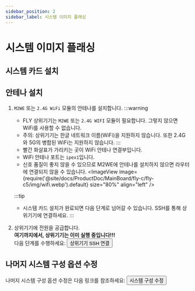 ```yaml
---
sidebar_position: 2
sidebar_label: 시스템 이미지 플래싱
---
```





# 시스템 이미지 플래싱

<FASTFASLH name="H618" />


## 시스템 카드 설치

<Tabs>
    <TabItem value="usb" label="M2WE를 C5에 설치하는 도식도" default>
        <ImageView image={require('@site/docs/ProductDoc/MainBoard/fly-c/fly-c5/img/m2we.webp').default} size="30%" align="center" />
    </TabItem>
    <TabItem value="can" label="TF 카드를 C5에 설치하는 도식도">
        <ImageView image={require('@site/docs/ProductDoc/MainBoard/fly-c/fly-c5/img/tf.webp').default} size="30%" align="center" />
    </TabItem>
</Tabs>

## 안테나 설치

1. `M2WE` 또는 `2.4G WiFi` 모듈의 안테나를 설치합니다.
    :::warning
    * FLY 상위기기는 `M2WE` 또는 `2.4G WIFI` 모듈이 필요합니다. 그렇지 않으면 WiFi를 사용할 수 없습니다.
    * 주의: 상위기기는 한글 네트워크 이름(WiFi)을 지원하지 않습니다. 또한 2.4G와 5G의 병합된 WiFi는 지원하지 않습니다.
    :::
    * 빨간 화살표가 가리키는 곳이 WiFi 안테나 연결부입니다.
    * WiFi 안테나 포트는 `ipex1`입니다.
    * 신호 품질이 좋지 않을 수 있으므로 M2WE에 안테나를 설치하지 않으면 라우터에 연결되지 않을 수 있습니다.
    <ImageView image={require('@site/docs/ProductDoc/MainBoard/fly-c/fly-c5/img/wifi.webp').default} size="80%" align="left" /> 

    :::tip
    - 시스템 카드 설치가 완료되면 다음 단계로 넘어갈 수 있습니다. SSH를 통해 상위기기에 연결하세요.
    :::

2. 상위기기에 전원을 공급합니다.  
    **여기까지에서, 상위기기는 이미 실행 중입니다!!!**  
    다음 단계를 수행하세요: <Button variant="contained" disableElevation component="a" rel="noopener" href="/docs/ProductDoc/MainBoard/fly-c/fly-c5/ssh">상위기기 SSH 연결</Button>

## 나머지 시스템 구성 옵션 수정

나머지 시스템 구성 옵션 수정은 다음 링크를 참조하세요: <Button variant="contained" disableElevation component="a" rel="noopener" href="/docs/ProductDoc/MainBoard/fly-c/fly-c5/config">시스템 구성 수정</Button>
